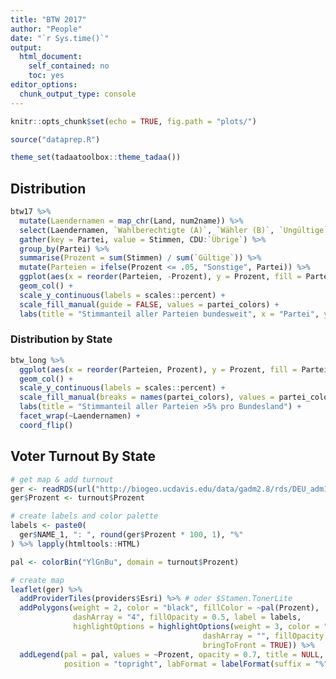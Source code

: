 ```yaml
---
title: "BTW 2017"
author: "People"
date: "`r Sys.time()`"
output: 
  html_document: 
    self_contained: no
    toc: yes
editor_options: 
  chunk_output_type: console
---
```


```r
knitr::opts_chunk$set(echo = TRUE, fig.path = "plots/")

source("dataprep.R")

theme_set(tadaatoolbox::theme_tadaa())
```

## Distribution

```r
btw17 %>%
  mutate(Laendernamen = map_chr(Land, num2name)) %>%
  select(Laendernamen, `Wahlberechtigte (A)`, `Wähler (B)`, `Ungültige`:`Übrige`) %>%
  gather(key = Partei, value = Stimmen, CDU:`Übrige`) %>%
  group_by(Partei) %>%
  summarise(Prozent = sum(Stimmen) / sum(`Gültige`)) %>%
  mutate(Parteien = ifelse(Prozent <= .05, "Sonstige", Partei)) %>% 
  ggplot(aes(x = reorder(Parteien, -Prozent), y = Prozent, fill = Parteien)) +
  geom_col() +
  scale_y_continuous(labels = scales::percent) +
  scale_fill_manual(guide = FALSE, values = partei_colors) +
  labs(title = "Stimmanteil aller Parteien bundesweit", x = "Partei", y = "Stimmanteil")
```


### Distribution by State

```r
btw_long %>%
  ggplot(aes(x = reorder(Parteien, Prozent), y = Prozent, fill = Parteien)) +
  geom_col() +
  scale_y_continuous(labels = scales::percent) +
  scale_fill_manual(breaks = names(partei_colors), values = partei_colors) +
  labs(title = "Stimmanteil aller Parteien >5% pro Bundesland") +
  facet_wrap(~Laendernamen) +
  coord_flip()
```


## Voter Turnout By State

```r
# get map & add turnout
ger <- readRDS(url("http://biogeo.ucdavis.edu/data/gadm2.8/rds/DEU_adm1.rds"))
ger$Prozent <- turnout$Prozent

# create labels and color palette
labels <- paste0(
  ger$NAME_1, ": ", round(ger$Prozent * 100, 1), "%"
) %>% lapply(htmltools::HTML)

pal <- colorBin("YlGnBu", domain = turnout$Prozent)

# create map
leaflet(ger) %>%
  addProviderTiles(providers$Esri) %>% # oder $Stamen.TonerLite
  addPolygons(weight = 2, color = "black", fillColor = ~pal(Prozent),
              dashArray = "4", fillOpacity = 0.5, label = labels,
              highlightOptions = highlightOptions(weight = 3, color = "#800000",
                                           dashArray = "", fillOpacity = .8,
                                           bringToFront = TRUE)) %>%
  addLegend(pal = pal, values = ~Prozent, opacity = 0.7, title = NULL, labels = "",
            position = "topright", labFormat = labelFormat(suffix = "%", digits = 2))
```
